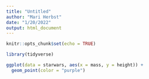 ```yaml
---
title: "Untitled"
author: "Mari Herbst"
date: "1/20/2022"
output: html_document
---
```


```r
knitr::opts_chunk$set(echo = TRUE)

library(tidyverse)
```

```r
ggplot(data = starwars, aes(x = mass, y = height)) +
  geom_point(color = "purple")
```

